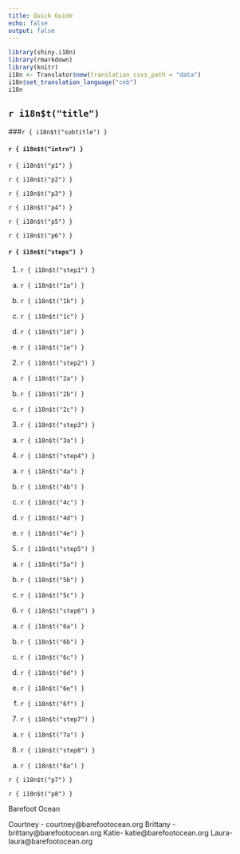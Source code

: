 ```yaml
---
title: Quick Guide
echo: false
output: false
---
```


```r
library(shiny.i18n)
library(rmarkdown)
library(knitr)
i18n <- Translator$new(translation_csvs_path = "data")
i18n$set_translation_language("ceb")
i18n


```

## `r i18n$t("title")`

###`r { i18n$t("subtitle") }`

#### `r { i18n$t("intro") }`

`r { i18n$t("p1") }`

`r { i18n$t("p2") }`

`r { i18n$t("p3") }`

`r { i18n$t("p4") }`

`r { i18n$t("p5") }`

`r { i18n$t("p6") }`

#### `r { i18n$t("steps") }`

1. `r { i18n$t("step1") }`

  a. `r { i18n$t("1a") }`
  
  b. `r { i18n$t("1b") }`
  
  c. `r { i18n$t("1c") }`
  
  d. `r { i18n$t("1d") }`
  
  e. `r { i18n$t("1e") }`
  
2. `r { i18n$t("step2") }`

  a. `r { i18n$t("2a") }`
  
  b. `r { i18n$t("2b") }`
  
  c. `r { i18n$t("2c") }`
  
3. `r { i18n$t("step3") }`

  a. `r { i18n$t("3a") }`
  
4. `r { i18n$t("step4") }`

  a. `r { i18n$t("4a") }`
  
  b. `r { i18n$t("4b") }`
  
  c. `r { i18n$t("4c") }`
  
  d. `r { i18n$t("4d") }`
  
  e. `r { i18n$t("4e") }`
  
5. `r { i18n$t("step5") }`

  a. `r { i18n$t("5a") }`
  
  b. `r { i18n$t("5b") }`
  
  c. `r { i18n$t("5c") }`
  
6. `r { i18n$t("step6") }`

  a. `r { i18n$t("6a") }`
  
  b. `r { i18n$t("6b") }`
  
  c. `r { i18n$t("6c") }`
  
  d. `r { i18n$t("6d") }`
  
  e. `r { i18n$t("6e") }`
  
  f. `r { i18n$t("6f") }`
  
7. `r { i18n$t("step7") }`

  a. `r { i18n$t("7a") }`
  
8. `r { i18n$t("step8") }`

  a. `r { i18n$t("8a") }`
  
  
`r { i18n$t("p7") }`

`r { i18n$t("p8") }`

Barefoot Ocean

Courtney - courtney@barefootocean.org
Brittany - brittany@barefootocean.org
Katie- katie@barefootocean.org 
Laura- laura@barefootocean.org 
  
